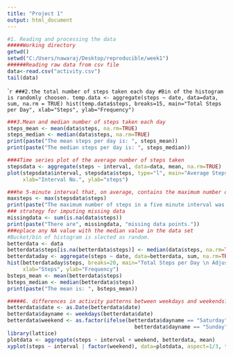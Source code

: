 ---
title: "Project 1"
output: html_document
---


```{r, echo=TRUE}

#1. Reading and processing the data
#####Working directory
getwd()
setwd("C:/Users/nawaraj/Desktop/reproducible/week1")
######Reading raw data from csv file
data<-read.csv("activity.csv")
tail(data)
```

````{r, echo=TRUE}
###2.the total number of steps taken each day
#Bin of the histogram is randomly choosen.
temp.data <- aggregate(steps ~ date, data=data, sum, na.rm = TRUE)
hist(temp.data$steps, breaks=15, main="Total Steps per Day", xlab="Steps", ylab="Frequency")
```
```{r, echo=TRUE}
###3.Mean and median number of steps taken each day
steps_mean <- mean(data$steps, na.rm=TRUE)
steps_median <- median(data$steps, na.rm=TRUE)
print(paste("The mean steps per day is: ", steps_mean))
print(paste("The median steps per day is: ", steps_median))
```
```{r, echo=TRUE}
###4Time series plot of the average number of steps taken
stepsdata <- aggregate(steps ~ interval, data=data, mean, na.rm=TRUE)
plot(stepsdata$interval, stepsdata$steps, type="l", main="Average Steps per Five Minute Interval",
     xlab="Interval No.", ylab="steps")
```
```{r, echo=TRUE}
###he 5-minute interval that, on average, contains the maximum number of steps
maxsteps <- max(stepsdata$steps)
print(paste("The maximum number of steps in a five minute interval was: ", maxsteps))
### strategy for imputing missing data
missingdata <- sum(is.na(data$steps))
print(paste("There are", missingdata, "missing data points."))
###eplace any NA value with the median value in the data set
#Bucket/bin of histogram is slected as random.
betterdata <- data
betterdata$steps[is.na(betterdata$steps)] <- median(data$steps, na.rm=TRUE)
betterdataday <- aggregate(steps ~ date, data=betterdata, sum, na.rm=TRUE)
hist(betterdataday$steps, breaks=20, main="Total Steps per Day \n Adjusted Data",
     xlab="Steps", ylab="Frequency")
bsteps_mean <- mean(betterdata$steps)
bsteps_median <- median(betterdata$steps)
print(paste("The mean is: ", bsteps_mean))
```

```{r, echo=TRUE}
#####6. differences in activity patterns between weekdays and weekends?
betterdata$date <- as.Date(betterdata$date)
betterdata$dayname <- weekdays(betterdata$date)
betterdata$weekend <- as.factor(ifelse(betterdata$dayname == "Saturday" |
                                         betterdata$dayname == "Sunday", "weekend", "weekday"))
library(lattice)
plotdata <- aggregate(steps ~ interval + weekend, betterdata, mean)
xyplot(steps ~ interval | factor(weekend), data=plotdata, aspect=1/3, type="l")

```


